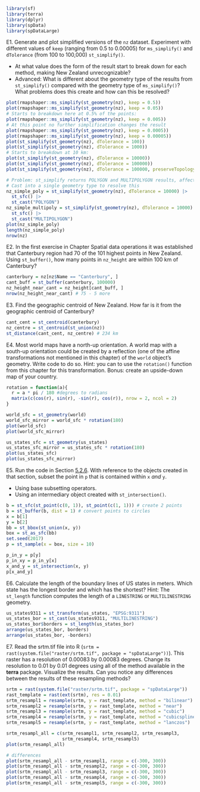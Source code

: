 ```r
library(sf)
library(terra)
library(dplyr)
library(spData)
library(spDataLarge)
```

E1. Generate and plot simplified versions of the `nz` dataset.
Experiment with different values of `keep` (ranging from 0.5 to 0.00005) for `ms_simplify()` and `dTolerance` (from 100 to 100,000) `st_simplify()`.

- At what value does the form of the result start to break down for each method, making New Zealand unrecognizable?
- Advanced: What is different about the geometry type of the results from `st_simplify()` compared with the geometry type of `ms_simplify()`? What problems does this create and how can this be resolved?

```r
plot(rmapshaper::ms_simplify(st_geometry(nz), keep = 0.5))
plot(rmapshaper::ms_simplify(st_geometry(nz), keep = 0.05))
# Starts to breakdown here at 0.5% of the points:
plot(rmapshaper::ms_simplify(st_geometry(nz), keep = 0.005))
# At this point no further simplification changes the result
plot(rmapshaper::ms_simplify(st_geometry(nz), keep = 0.0005))
plot(rmapshaper::ms_simplify(st_geometry(nz), keep = 0.00005))
plot(st_simplify(st_geometry(nz), dTolerance = 100))
plot(st_simplify(st_geometry(nz), dTolerance = 1000))
# Starts to breakdown at 10 km:
plot(st_simplify(st_geometry(nz), dTolerance = 10000))
plot(st_simplify(st_geometry(nz), dTolerance = 100000))
plot(st_simplify(st_geometry(nz), dTolerance = 100000, preserveTopology = TRUE))

# Problem: st_simplify returns POLYGON and MULTIPOLYGON results, affecting plotting
# Cast into a single geometry type to resolve this
nz_simple_poly = st_simplify(st_geometry(nz), dTolerance = 10000) |> 
  st_sfc() |> 
  st_cast("POLYGON")
nz_simple_multipoly = st_simplify(st_geometry(nz), dTolerance = 10000) |> 
  st_sfc() |> 
  st_cast("MULTIPOLYGON")
plot(nz_simple_poly)
length(nz_simple_poly)
nrow(nz)
```

E2. In the first exercise in Chapter Spatial data operations it was established that Canterbury region had 70 of the 101 highest points in New Zealand. 
Using `st_buffer()`, how many points in `nz_height` are within 100 km of Canterbury?

```r
canterbury = nz[nz$Name == "Canterbury", ]
cant_buff = st_buffer(canterbury, 100000)
nz_height_near_cant = nz_height[cant_buff, ]
nrow(nz_height_near_cant) # 75 - 5 more
```

E3. Find the geographic centroid of New Zealand. 
How far is it from the geographic centroid of Canterbury?

```r
cant_cent = st_centroid(canterbury)
nz_centre = st_centroid(st_union(nz))
st_distance(cant_cent, nz_centre) # 234 km
```

E4. Most world maps have a north-up orientation.
A world map with a south-up orientation could be created by a reflection (one of the affine transformations not mentioned in this chapter) of the `world` object's geometry.
Write code to do so.
Hint: you can to use the `rotation()` function from this chapter for this transformation.
Bonus: create an upside-down map of your country.
 
```r
rotation = function(a){
  r = a * pi / 180 #degrees to radians
  matrix(c(cos(r), sin(r), -sin(r), cos(r)), nrow = 2, ncol = 2)
} 

world_sfc = st_geometry(world)
world_sfc_mirror = world_sfc * rotation(180)
plot(world_sfc)
plot(world_sfc_mirror)

us_states_sfc = st_geometry(us_states)
us_states_sfc_mirror = us_states_sfc * rotation(180)
plot(us_states_sfc)
plot(us_states_sfc_mirror)
```

E5. Run the code in Section [5.2.6](https://r.geocompx.org/geometry-operations.html#subsetting-and-clipping). With reference to the objects created in that section, subset the point in `p` that is contained within `x` *and* `y`.

- Using base subsetting operators.
- Using an intermediary object created with `st_intersection()`\index{vector!intersection}.

```r
b = st_sfc(st_point(c(0, 1)), st_point(c(1, 1))) # create 2 points
b = st_buffer(b, dist = 1) # convert points to circles
x = b[1]
y = b[2]
bb = st_bbox(st_union(x, y))
box = st_as_sfc(bb)
set.seed(2017)
p = st_sample(x = box, size = 10)
```

```r
p_in_y = p[y]
p_in_xy = p_in_y[x]
x_and_y = st_intersection(x, y)
p[x_and_y]
```

E6. Calculate the length of the boundary lines of US states in meters.
Which state has the longest border and which has the shortest?
Hint: The `st_length` function computes the length of a `LINESTRING` or `MULTILINESTRING` geometry.

```r
us_states9311 = st_transform(us_states, "EPSG:9311")
us_states_bor = st_cast(us_states9311, "MULTILINESTRING")
us_states_bor$borders = st_length(us_states_bor)
arrange(us_states_bor, borders)
arrange(us_states_bor, -borders)
```

E7. Read the srtm.tif file into R (`srtm = rast(system.file("raster/srtm.tif", package = "spDataLarge"))`).
This raster has a resolution of 0.00083 by 0.00083 degrees. 
Change its resolution to 0.01 by 0.01 degrees using all of the method available in the **terra** package.
Visualize the results.
Can you notice any differences between the results of these resampling methods?

```r
srtm = rast(system.file("raster/srtm.tif", package = "spDataLarge"))
rast_template = rast(ext(srtm), res = 0.01)
srtm_resampl1 = resample(srtm, y = rast_template, method = "bilinear")
srtm_resampl2 = resample(srtm, y = rast_template, method = "near")
srtm_resampl3 = resample(srtm, y = rast_template, method = "cubic")
srtm_resampl4 = resample(srtm, y = rast_template, method = "cubicspline")
srtm_resampl5 = resample(srtm, y = rast_template, method = "lanczos")

srtm_resampl_all = c(srtm_resampl1, srtm_resampl2, srtm_resampl3,
                     srtm_resampl4, srtm_resampl5)
plot(srtm_resampl_all)

# differences
plot(srtm_resampl_all - srtm_resampl1, range = c(-300, 300))
plot(srtm_resampl_all - srtm_resampl2, range = c(-300, 300))
plot(srtm_resampl_all - srtm_resampl3, range = c(-300, 300))
plot(srtm_resampl_all - srtm_resampl4, range = c(-300, 300))
plot(srtm_resampl_all - srtm_resampl5, range = c(-300, 300))
```
